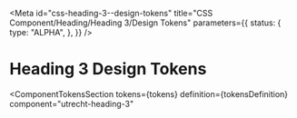 <!-- @license CC0-1.0 -->


<Meta
  id="css-heading-3--design-tokens"
  title="CSS Component/Heading/Heading 3/Design Tokens"
  parameters={{
    status: {
      type: "ALPHA",
    },
  }}
/>

# Heading 3 Design Tokens

<ComponentTokensSection
  tokens={tokens}
  definition={tokensDefinition}
  component="utrecht-heading-3"
></ComponentTokensSection>

